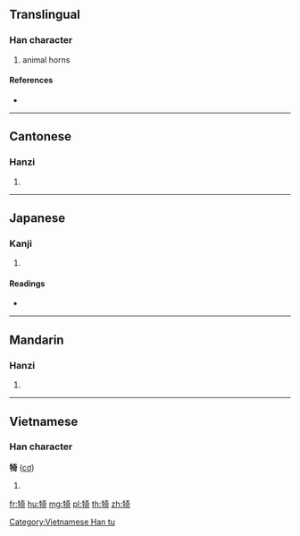 {{character info/new}}
==Translingual==

===Han character===
{{Han char|rn=93|rad=牛|as=08|sn=12|four=24521|canj=HQKMR|ids=⿰牜奇}}

# animal horns

====References====
* {{Han ref|kx=0702.060|dkj=20054|dj=1115.120|hdz=31812.110|uh=7284|ud=29316|bh=B551|bd=46417}}

----

==Cantonese==

===Hanzi===
{{yue-hanzi|jyut=|y=gei1}}

# {{defn|lang=yue|sort=牛08}}

----

==Japanese==

===Kanji===
{{ja-kanji|grade=|rs=牛08}}

# {{defn|lang=ja|sort=牛08}}

====Readings====
* {{ja-readings|on=[[い]] (i), [[き]] (ki)|kun=}}

----

==Mandarin==

===Hanzi===
{{cmn-hanzi|pin=[[jī]] ([[ji1]])|wg=chi<sup>1</sup>}}

# {{defn|lang=cmn|sort=牛08}}

----

==Vietnamese==

===Han character===
'''犄''' ([[cơ]])

# {{defn|lang=vi}}

[[Category:Vietnamese Han tu]]

[[fr:犄]]
[[hu:犄]]
[[mg:犄]]
[[pl:犄]]
[[th:犄]]
[[zh:犄]]